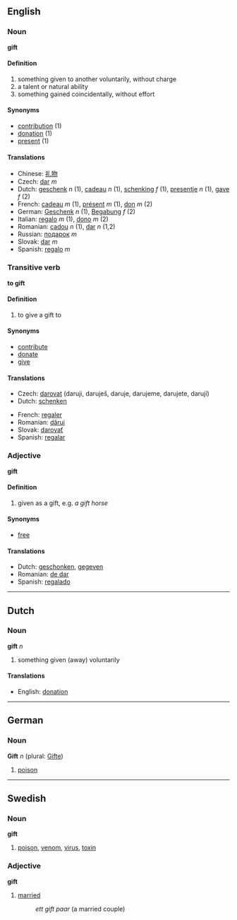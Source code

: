 ==English==

===Noun===
'''gift'''

====Definition====

#something given to another voluntarily, without charge
#a talent or natural ability
#something gained coincidentally, without effort

====Synonyms====
*[[contribution]] (1)
*[[donation]] (1)
*[[present]] (1)

====Translations====
*Chinese: [[礼物]]
*Czech:  [[dar]] ''m''
*Dutch: [[geschenk]] ''n'' (1), [[cadeau]] ''n'' (1), [[schenking]] ''f'' (1), [[presentje]] ''n'' (1), [[gave]] ''f'' (2)
*French: [[cadeau]] ''m'' (1), [[présent]] ''m'' (1), [[don]] ''m'' (2)
*German: [[Geschenk]] ''n'' (1), [[Begabung]] ''f'' (2)
*Italian: [[regalo]] ''m'' (1), [[dono]] ''m'' (2)
*Romanian: [[cadou]] ''n'' (1), [[dar]] ''n'' (1,2)
*Russian: [[пoдaрoк]] ''m''
*Slovak: [[dar]] ''m''
*Spanish: [[regalo]] ''m''

===Transitive verb===
'''to gift'''
====Definition====

#to give a gift to

====Synonyms====
*[[contribute]]
*[[donate]]
*[[give]]

====Translations====
*Czech:  [[darovat]]  (daruji, daruješ, daruje, darujeme, darujete, darují)
*Dutch: [[schenken]]

*French: [[regaler]]
*Romanian: [[dărui]]
*Slovak: [[darovať]]
*Spanish: [[regalar]]

===Adjective===
'''gift'''

====Definition====

#given as a gift, e.g. ''a gift horse''

====Synonyms====
*[[free]]

====Translations====
*Dutch: [[geschonken]], [[gegeven]]
*Romanian: [[de dar]]
*Spanish: [[regalado]]

----
==Dutch==
===Noun===
'''gift''' ''n''

#something given (away) voluntarily

====Translations====
*English: [[donation]]

----

==German==
===Noun===
'''Gift''' ''n'' (plural: [[Gifte]])

#[[poison]]

----

==Swedish==
===Noun===
'''gift'''

#[[poison]], [[venom]], [[virus]], [[toxin]]

===Adjective===
'''gift'''

#[[married]]
#:''ett gift paar'' (a married couple)